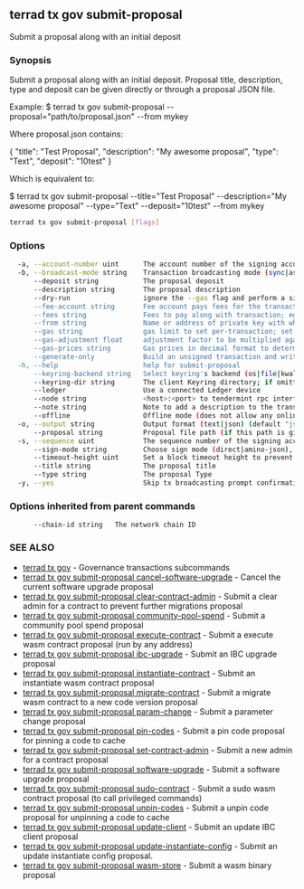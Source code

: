 ## terrad tx gov submit-proposal

Submit a proposal along with an initial deposit

### Synopsis

Submit a proposal along with an initial deposit.
Proposal title, description, type and deposit can be given directly or through a proposal JSON file.

Example:
$ terrad tx gov submit-proposal --proposal="path/to/proposal.json" --from mykey

Where proposal.json contains:

{
  "title": "Test Proposal",
  "description": "My awesome proposal",
  "type": "Text",
  "deposit": "10test"
}

Which is equivalent to:

$ terrad tx gov submit-proposal --title="Test Proposal" --description="My awesome proposal" --type="Text" --deposit="10test" --from mykey

```sh Terrad
terrad tx gov submit-proposal [flags]
```

### Options

```sh Terrad
  -a, --account-number uint      The account number of the signing account (offline mode only)
  -b, --broadcast-mode string    Transaction broadcasting mode (sync|async|block) (default "sync")
      --deposit string           The proposal deposit
      --description string       The proposal description
      --dry-run                  ignore the --gas flag and perform a simulation of a transaction, but don't broadcast it (when enabled, the local Keybase is not accessible)
      --fee-account string       Fee account pays fees for the transaction instead of deducting from the signer
      --fees string              Fees to pay along with transaction; eg: 10uatom
      --from string              Name or address of private key with which to sign
      --gas string               gas limit to set per-transaction; set to "auto" to calculate sufficient gas automatically (default 200000)
      --gas-adjustment float     adjustment factor to be multiplied against the estimate returned by the tx simulation; if the gas limit is set manually this flag is ignored  (default 1)
      --gas-prices string        Gas prices in decimal format to determine the transaction fee (e.g. 0.1uatom)
      --generate-only            Build an unsigned transaction and write it to STDOUT (when enabled, the local Keybase is not accessible)
  -h, --help                     help for submit-proposal
      --keyring-backend string   Select keyring's backend (os|file|kwallet|pass|test|memory) (default "os")
      --keyring-dir string       The client Keyring directory; if omitted, the default 'home' directory will be used
      --ledger                   Use a connected Ledger device
      --node string              <host>:<port> to tendermint rpc interface for this chain (default "tcp://localhost:26657")
      --note string              Note to add a description to the transaction (previously --memo)
      --offline                  Offline mode (does not allow any online functionality
  -o, --output string            Output format (text|json) (default "json")
      --proposal string          Proposal file path (if this path is given, other proposal flags are ignored)
  -s, --sequence uint            The sequence number of the signing account (offline mode only)
      --sign-mode string         Choose sign mode (direct|amino-json), this is an advanced feature
      --timeout-height uint      Set a block timeout height to prevent the tx from being committed past a certain height
      --title string             The proposal title
      --type string              The proposal Type
  -y, --yes                      Skip tx broadcasting prompt confirmation
```

### Options inherited from parent commands

```
      --chain-id string   The network chain ID
```

### SEE ALSO

* [terrad tx gov](terrad_tx_gov.md)	 - Governance transactions subcommands
* [terrad tx gov submit-proposal cancel-software-upgrade](terrad_tx_gov_submit-proposal_cancel-software-upgrade.md)	 - Cancel the current software upgrade proposal
* [terrad tx gov submit-proposal clear-contract-admin](terrad_tx_gov_submit-proposal_clear-contract-admin.md)	 - Submit a clear admin for a contract to prevent further migrations proposal
* [terrad tx gov submit-proposal community-pool-spend](terrad_tx_gov_submit-proposal_community-pool-spend.md)	 - Submit a community pool spend proposal
* [terrad tx gov submit-proposal execute-contract](terrad_tx_gov_submit-proposal_execute-contract.md)	 - Submit a execute wasm contract proposal (run by any address)
* [terrad tx gov submit-proposal ibc-upgrade](terrad_tx_gov_submit-proposal_ibc-upgrade.md)	 - Submit an IBC upgrade proposal
* [terrad tx gov submit-proposal instantiate-contract](terrad_tx_gov_submit-proposal_instantiate-contract.md)	 - Submit an instantiate wasm contract proposal
* [terrad tx gov submit-proposal migrate-contract](terrad_tx_gov_submit-proposal_migrate-contract.md)	 - Submit a migrate wasm contract to a new code version proposal
* [terrad tx gov submit-proposal param-change](terrad_tx_gov_submit-proposal_param-change.md)	 - Submit a parameter change proposal
* [terrad tx gov submit-proposal pin-codes](terrad_tx_gov_submit-proposal_pin-codes.md)	 - Submit a pin code proposal for pinning a code to cache
* [terrad tx gov submit-proposal set-contract-admin](terrad_tx_gov_submit-proposal_set-contract-admin.md)	 - Submit a new admin for a contract proposal
* [terrad tx gov submit-proposal software-upgrade](terrad_tx_gov_submit-proposal_software-upgrade.md)	 - Submit a software upgrade proposal
* [terrad tx gov submit-proposal sudo-contract](terrad_tx_gov_submit-proposal_sudo-contract.md)	 - Submit a sudo wasm contract proposal (to call privileged commands)
* [terrad tx gov submit-proposal unpin-codes](terrad_tx_gov_submit-proposal_unpin-codes.md)	 - Submit a unpin code proposal for unpinning a code to cache
* [terrad tx gov submit-proposal update-client](terrad_tx_gov_submit-proposal_update-client.md)	 - Submit an update IBC client proposal
* [terrad tx gov submit-proposal update-instantiate-config](terrad_tx_gov_submit-proposal_update-instantiate-config.md)	 - Submit an update instantiate config proposal.
* [terrad tx gov submit-proposal wasm-store](terrad_tx_gov_submit-proposal_wasm-store.md)	 - Submit a wasm binary proposal


